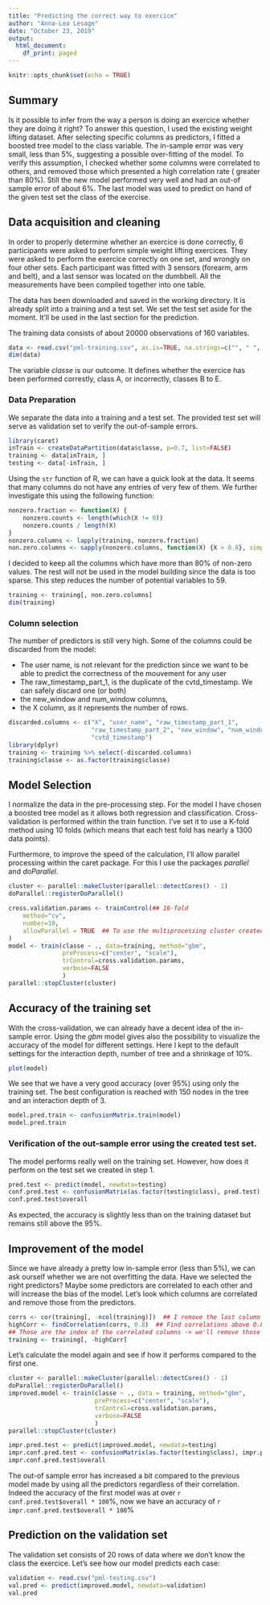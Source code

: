 ```yaml
---
title: "Predicting the correct way to exercice"
author: "Anna-Lea Lesage"
date: "October 23, 2019"
output:
  html_document:
    df_print: paged
---
```


```r
knitr::opts_chunk$set(echo = TRUE)
```

## Summary

Is it possible to infer from the way a person is doing an exercice whether they are doing it right?
To answer this question, I used the existing weight lifting dataset. After selecting specific columns as predictors, I fitted a boosted tree model to the class variable. The in-sample error was very small, less than 5%, suggesting a possible over-fitting of the model. To verify this assumption, I checked whether some columns were correlated to others, and removed those which presented a high correlation rate ( greater than 80%). Still the new model performed very well and had an out-of sample error of about 6%. The last model was used to predict on hand of the given test set the class of the exercise.

## Data acquisition and cleaning

In order to properly determine whether an exercice is done correctly, 6 participants were asked to perform simple weight lifting exercices. They were asked to perform the exercice correctly on one set, and wrongly on four other sets. Each participant was fitted with 3 sensors (forearm, arm and belt), and a last sensor was located on the dumbbell. All the measurements have been compiled together into one table.

The data has been downloaded and saved in the working directory. It is already split into a training and a test set. We set the test set aside for the moment. It'll be used in the last section for the prediction.

The training data consists of about 20000 observations of 160 variables.

```r
data <- read.csv("pml-training.csv", as.is=TRUE, na.strings=c("", " ", NA))
dim(data)
```
The variable *classe* is our outcome. It defines whether the exercice has been performed correstly, class A, or incorrectly, classes B to E.  

### Data Preparation

We separate the data into a training and a test set. The provided test set will serve as validation set to verify the out-of-sample errors.
```r
library(caret)
inTrain <- createDataPartition(data$classe, p=0.7, list=FALSE)
training <- data[inTrain, ]
testing <- data[-inTrain, ]
```

Using the `str` function of R, we can have a quick look at the data. It seems that many columns do not have any entries of very few of them. We further investigate this using the following function:

```r
nonzero.fraction <- function(X) {
    nonzero.counts <- length(which(X != 0))
    nonzero.counts / length(X)
}
nonzero.columns <- lapply(training, nonzero.fraction)
non.zero.columns <- sapply(nonzero.columns, function(X) {X > 0.8}, simplify=TRUE)
```

I decided to keep all the columns which have more than 80% of non-zero values. The rest will not be used in the model building since the data is too sparse. This step reduces the number of potential variables to 59.

```r
training <- training[, non.zero.columns]
dim(training)
```

### Column selection

The number of predictors is still very high. Some of the columns could be discarded from the model:

* The user name, is not relevant for the prediction since we want to be able to predict the correctness of the mouvement for any user
* The raw_timestamp_part_1, is the duplicate of the cvtd_timestamp. We can safely discard one (or both)
* the new_window and num_window columns,
* the X column, as it represents the number of rows.

```r
discarded.columns <- c("X", "user_name", "raw_timestamp_part_1",
                       "raw_timestamp_part_2", "new_window", "num_window",
                       "cvtd_timestamp")
library(dplyr)
training <- training %>% select(-discarded.columns)
training$classe <- as.factor(training$classe)
```


## Model Selection

I normalize the data in the pre-processing step.
For the model I have chosen a boosted tree model as it allows both regression and classification.
Cross-validation is performed within the train function. I've set it to use a K-fold method using 10 folds (which means that each test fold has nearly a 1300 data points).

Furthermore, to improve the speed of the calculation, I'll allow parallel processing within the caret package. For this I use the packages *parallel* and *doParallel*.
```r
cluster <- parallel::makeCluster(parallel::detectCores() - 1)
doParallel::registerDoParallel()
```

```r
cross.validation.params <- trainControl(## 10-fold
    method="cv",
    number=10,
    allowParallel = TRUE  ## To use the multiprocessing cluster created ealier.
)
model <- train(classe ~ ., data=training, method="gbm", 
               preProcess=c("center", "scale"),
               trControl=cross.validation.params,
               verbose=FALSE
               )
parallel::stopCluster(cluster)
```

## Accuracy of the training set

With the cross-validation, we can already have a decent idea of the in-sample error. Using the *gbm* model gives also the possibility to visualize the accuracy of the model for different settings. Here I kept to the default settings for the interaction depth, number of tree and a shrinkage of 10%.

```r
plot(model)
```
We see that we have a very good accuracy (over 95%) using only the training set. The best configuration is reached with 150 nodes in the tree and an interaction depth of 3.
```r
model.pred.train <- confusionMatrix.train(model)
model.pred.train
```
### Verification of the out-sample error using the created test set.

The model performs really well on the training set. However, how does it perform on the test set we created in step 1.  

```r
pred.test <- predict(model, newdata=testing)
conf.pred.test <- confusionMatrix(as.factor(testing$class), pred.test)
conf.pred.test$overall
```
As expected, the accuracy is slightly less than on the training dataset but remains still above the 95%.

## Improvement of the model

Since we have already a pretty low in-sample error (less than 5%), we can ask ourself whether we are not overfitting the data. Have we selected the right predictors? Maybe some predictors are correlated to each other and will increase the bias of the model.
Let's look which columns are correlated and remove those from the predictors. 

```r
corrs <- cor(training[, -ncol(training)])  ## I remove the last column classe as it is a factor
highCorr <- findCorrelation(corrs, 0.8)  ## Find correlations above 0.8
## Those are the index of the correlated columns -> we'll remove those
training <- training[, -highCorr]
```

Let's calculate the model again and see if how it performs compared to the first one.
```r
cluster <- parallel::makeCluster(parallel::detectCores() - 1)
doParallel::registerDoParallel()
improved.model <- train(classe ~ ., data = training, method="gbm",
                        preProcess=c("center", "scale"),
                        trControl=cross.validation.params,
                        verbose=FALSE
                        )
parallel::stopCluster(cluster)
```


```r
impr.pred.test <- predict(improved.model, newdata=testing)
impr.conf.pred.test <- confusionMatrix(as.factor(testing$class), impr.pred.test)
impr.conf.pred.test$overall
```
The out-of sample error has increased a bit compared to the previous model made by using all the predictors regardless of their correlation. Indeed the accuracy of the first model was at over `r conf.pred.test$overall * 100`%, now we have an accuracy of `r impr.conf.pred.test$overall * 100`%

## Prediction on the validation set

The validation set consists of 20 rows of data where we don't know the class the exercice. Let's see how our model predicts each case:

```r
validation <- read.csv("pml-testing.csv")
val.pred <- predict(improved.model, newdata=validation)
val.pred
```


